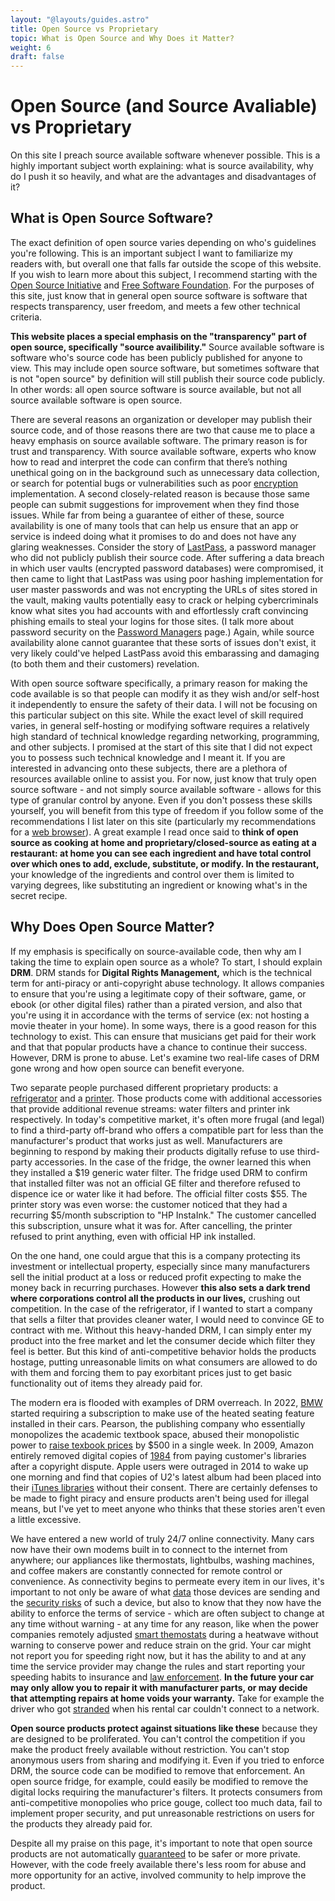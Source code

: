 ```yaml
---
layout: "@layouts/guides.astro"
title: Open Source vs Proprietary
topic: What is Open Source and Why Does it Matter?
weight: 6
draft: false
---
```


# Open Source (and Source Avaliable) vs Proprietary

On this site I preach source available software whenever possible. This is a highly important subject worth explaining: what is source availability, why do I push it so heavily, and what are the advantages and disadvantages of it?

## What is Open Source Software?

The exact definition of open source varies depending on who's guidelines you're following. This is an important subject I want to familiarize my readers with, but overall one that falls far outside the scope of this website. If you wish to learn more about this subject, I recommend starting with the [Open Source Initiative](https://opensource.org/osd/) and [Free Software Foundation](https://www.gnu.org/philosophy/free-sw.html#four-freedoms). For the purposes of this site, just know that in general open source software is software that respects transparency, user freedom, and meets a few other technical criteria.

**This website places a special emphasis on the "transparency" part of open source, specifically "source availibility."** Source available software is software who's source code has been publicly published for anyone to view. This may include open source software, but sometimes software that is not "open source" by definition will still publish their source code publicly. In other words: all open source software is source available, but not all source available software is open source.

There are several reasons an organization or developer may publish their source code, and of those reasons there are two that cause me to place a heavy emphasis on source available software. The primary reason is for trust and transparency. With source available software, experts who know how to read and interpret the code can confirm that there’s nothing unethical going on in the background such as unnecessary data collection, or search for potential bugs or vulnerabilities such as poor [encryption](/guides/moderately-important/encryption) implementation. A second closely-related reason is because those same people can submit suggestions for improvement when they find those issues. While far from being a guarantee of either of these, source availability is one of many tools that can help us ensure that an app or service is indeed doing what it promises to do and does not have any glaring weaknesses. Consider the story of [LastPass](https://www.wired.com/story/lastpass-breach-vaults-password-managers/), a password manager who did not publicly publish their source code. After suffering a data breach in which user vaults (encrypted password databases) were compromised, it then came to light that LastPass was using poor hashing implementation for user master passwords and was not encrypting the URLs of sites stored in the vault, making vaults potentially easy to crack or helping cybercriminals know what sites you had accounts with and effortlessly craft convincing phishing emails to steal your logins for those sites. (I talk more about password security on the [Password Managers](/guides/most-important/passwords) page.) Again, while source availability alone cannot guarantee that these sorts of issues don't exist, it very likely could've helped LastPass avoid this embarassing and damaging (to both them and their customers) revelation.

With open source software specifically, a primary reason for making the code available is so that people can modify it as they wish and/or self-host it independently to ensure the safety of their data. I will not be focusing on this particular subject on this site. While the exact level of skill required varies, in general self-hosting or modifying software requires a relatively high standard of technical knowledge regarding networking, programming, and other subjects. I promised at the start of this site that I did not expect you to possess such technical knowledge and I meant it. If you are interested in advancing onto these subjects, there are a plethora of resources available online to assist you. For now, just know that truly open source software - and not simply source available software - allows for this type of granular control by anyone. Even if you don't possess these skills yourself, you will benefit from this type of freedom if you follow some of the recommendations I list later on this site (particularly my recommendations for a [web browser](/guides/most-important/browser)). A great example I read once said to **think of open source as cooking at home and proprietary/closed-source as eating at a restaurant: at home you can see each ingredient and have total control over which ones to add, exclude, substitute, or modify. In the restaurant,** your knowledge of the ingredients and control over them is limited to varying degrees, like substituting an ingredient or knowing what's in the secret recipe.

## Why Does Open Source Matter?

If my emphasis is specifically on source-available code, then why am I taking the time to explain open source as a whole? To start, I should explain **DRM**. DRM stands for **Digital Rights Management,** which is the technical term for anti-piracy or anti-copyright abuse technology. It allows companies to ensure that you're using a legitimate copy of their software, game, or ebook (or other digital files) rather than a pirated version, and also that you're using it in accordance with the terms of service (ex: not hosting a movie theater in your home). In some ways, there is a good reason for this technology to exist. This can ensure that musicians get paid for their work and that that popular products have a chance to continue their success. However, DRM is prone to abuse. Let's examine two real-life cases of DRM gone wrong and how open source can benefit everyone.

Two separate people purchased different proprietary products: a [refrigerator](https://boingboing.net/2020/01/23/proprietary-carbon) and a [printer](https://web.archive.org/web/20200117172133/https://twitter.com/ryandonsullivan/status/1218149470220632064). Those products come with additional accessories that provide additional revenue streams: water filters and printer ink respectively. In today's competitive market, it's often more frugal (and legal) to find a third-party off-brand who offers a compatible part for less than the manufacturer's product that works just as well. Manufacturers are beginning to respond by making their products digitally refuse to use third-party accessories. In the case of the fridge, the owner learned this when they installed a $19 generic water filter. The fridge used DRM to confirm that installed filter was not an official GE filter and therefore refused to dispence ice or water like it had before. The official filter costs $55. The printer story was even worse: the customer noticed that they had a recurring $5/month subscription to "HP InstaInk." The customer cancelled this subscription, unsure what it was for. After cancelling, the printer refused to print anything, even with official HP ink installed.

On the one hand, one could argue that this is a company protecting its investment or intellectual property, especially since many manufacturers sell the initial product at a loss or reduced profit expecting to make the money back in recurring purchases. However **this also sets a dark trend where corporations control all the products in our lives,** crushing out competition. In the case of the refrigerator, if I wanted to start a company that sells a filter that provides cleaner water, I would need to convince GE to contract with me. Without this heavy-handed DRM, I can simply enter my product into the free market and let the consumer decide which filter they feel is better. But this kind of anti-competitive behavior holds the products hostage, putting unreasonable limits on what consumers are allowed to do with them and forcing them to pay exorbitant prices just to get basic functionality out of items they already paid for.

The modern era is flooded with examples of DRM overreach. In 2022, [BMW](https://www.theverge.com/2022/7/12/23204950/bmw-subscriptions-microtransactions-heated-seats-feature) started requiring a subscription to make use of the heated seating feature installed in their cars. Pearson, the publishing company who essentially monopolizes the academic textbook space, abused their monopolistic power to [raise texbook prices](https://academicebookinvestigation.org/2021/11/25/outrage-as-pearson-increase-ebook-prices-by-500-in-one-week/) by $500 in a single week. In 2009, Amazon entirely removed digital copies of [1984](https://www.pcworld.com/article/519855/amazon_kindle_1984_lawsuit.html) from paying customer's libraries after a copyright dispute. Apple users were outraged in 2014 to wake up one morning and find that copies of U2's latest album had been placed into their [iTunes libraries](<https://en.wikipedia.org/wiki/Songs_of_Innocence_(U2_album)#Effectiveness_and_reaction>) without their consent. There are certainly defenses to be made to fight piracy and ensure products aren't being used for illegal means, but I've yet to meet anyone who thinks that these stories aren't even a little excessive.

We have entered a new world of truly 24/7 online connectivity. Many cars now have their own modems built in to connect to the internet from anywhere; our appliances like thermostats, lightbulbs, washing machines, and coffee makers are constantly connected for remote control or convenience. As connectivity begins to permeate every item in our lives, it's important to not only be aware of what [data](https://www.forbes.com/sites/robertvamosi/2015/01/22/collecting-big-data-from-iot/) those devices are sending and the [security risks](https://www.zdnet.com/article/iot-security-is-bad-its-time-to-take-a-different-approach/) of such a device, but also to know that they now have the ability to enforce the terms of service - which are often subject to change at any time without warning - at any time for any reason, like when the power companies remotely adjusted [smart themostats](https://www.usatoday.com/story/tech/2021/06/19/texas-power-companies-raising-smart-thermostat-temps-why/7754658002/) during a heatwave without warning to conserve power and reduce strain on the grid. Your car might not report you for speeding right now, but it has the ability to and at any time the service provider may change the rules and start reporting your speeding habits to insurance and [law enforcement](https://www.npr.org/sections/thetwo-way/2011/04/28/135809709/dutch-police-used-tomtoms-gps-data-to-target-speeders). **In the future your car may only allow you to repair it with manufacturer parts, or may decide that attempting repairs at home voids your warranty.** Take for example the driver who got [stranded](https://arstechnica.com/cars/2020/02/driver-stranded-after-connected-rental-car-cant-call-home/) when his rental car couldn't connect to a network.

**Open source products protect against situations like these** because they are designed to be proliferated. You can't control the competition if you make the product freely available without restriction. You can't stop anonymous users from sharing and modifying it. Even if you tried to enforce DRM, the source code can be modified to remove that enforcement. An open source fridge, for example, could easily be modified to remove the digital locks requiring the manufacturer's filters. It protects consumers from anti-competitive monopolies who price gouge, collect too much data, fail to implement proper security, and put unreasonable restrictions on users for the products they already paid for.

Despite all my praise on this page, it's important to note that open source products are not automatically [guaranteed](https://blog.thenewoil.org/open-source-does-not-always-equal-safe) to be safer or more private. However, with the code freely available there's less room for abuse and more opportunity for an active, involved community to help improve the product.
